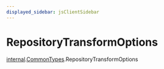 ```yaml
---
displayed_sidebar: jsClientSidebar
---
```



# RepositoryTransformOptions

[internal](../../internal/modules/admin_discounts.internal.internal-1.mdx).[CommonTypes](../../internal-1/modules/admin_discounts.internal.internal-1.CommonTypes.mdx).RepositoryTransformOptions
